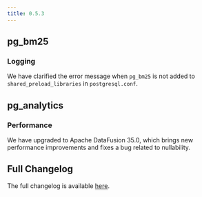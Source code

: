 ```yaml
---
title: 0.5.3
---
```


## pg_bm25

### Logging

We have clarified the error message when `pg_bm25` is not added to `shared_preload_libraries` in `postgresql.conf`.

## pg_analytics

### Performance

We have upgraded to Apache DataFusion 35.0, which brings new performance improvements and fixes a bug related to nullability.

## Full Changelog

The full changelog is available [here](https://github.com/paradedb/paradedb/releases/tag/v0.5.3).
